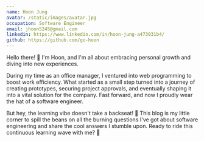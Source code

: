 ```yaml
---
name: Hoon Jung
avatar: /static/images/avatar.jpg
occupation: Software Engineer
email: jhoon5245@gmail.com
linkedin: https://www.linkedin.com/in/hoon-jung-a473031b4/
github: https://github.com/go-hoon
---
```



Hello there! 👋 I'm Hoon, and I'm all about embracing personal growth and diving into new experiences.

During my time as an office manager, I ventured into web programming to boost work efficiency. What started as a small step turned into a journey of creating prototypes, securing project approvals, and eventually shaping it into a vital solution for the company. Fast forward, and now I proudly wear the hat of a software engineer.

But hey, the learning vibe doesn't take a backseat! 🚀 This blog is my little corner to spill the beans on all the burning questions I've got about software engineering and share the cool answers I stumble upon. Ready to ride this continuous learning wave with me? 🌟
